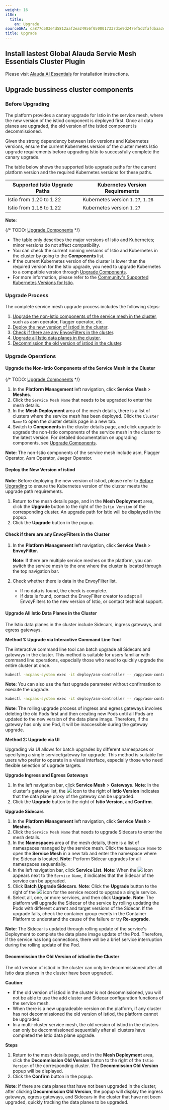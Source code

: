 ```yaml
---
weight: 16
i18n:
  title:
    en: Upgrade
sourceSHA: ca877d503e4d5812aaf2ea24956f0500017337d1e9d247ef5d2fafdbaa3cbd04
title: Upgrade
---
```

## Install lastest Global Alauda Servie Mesh Essentials Cluster Plugin 

Please visit [Alauda AI Essentials](./install/asm-essentials.mdx) for installation instructions.

## Upgrade bussiness cluster components
### <span id="ref">Before Upgrading</span>

The platform provides a canary upgrade for Istio in the service mesh, where the new version of the istiod component is deployed first. Once all data planes are upgraded, the old version of the istiod component is decommissioned.

Given the strong dependency between Istio versions and Kubernetes versions, ensure the current Kubernetes version of the cluster meets Istio upgrade requirements before upgrading Istio to successfully complete the canary upgrade.

The table below shows the supported Istio upgrade paths for the current platform version and the required Kubernetes versions for these paths.

| Supported Istio Upgrade Paths | Kubernetes Version Requirements |
| ----------------------------- | ------------------------------- |
| Istio from 1.20 to 1.22        | Kubernetes version `1.27`, `1.28` |
| Istio from 1.18 to 1.22        | Kubernetes version `1.27`                            |

**Note**:

{/* TODO: [Upgrade Components](@console-platform-docs/zh/platform-usermanual/clusterall/1cluster/11upgrade/) */}

- The table only describes the major versions of Istio and Kubernetes; minor versions do not affect compatibility.
- You can check the current running versions of Istio and Kubernetes in the cluster by going to the **Components** list.
- If the current Kubernetes version of the cluster is lower than the required version for the Istio upgrade, you need to upgrade Kubernetes to a compatible version through [Upgrade Components]().
- For more information, please refer to the [Community's Supported Kubernetes Versions for Istio](https://istio.io/latest/docs/releases/supported-releases/).

### Upgrade Process

The complete service mesh upgrade process includes the following steps:

1. [Upgrade the non-Istio components of the service mesh in the cluster](#component), such as asm operator, flagger operator, etc.
2. [Deploy the new version of istiod in the cluster](#newistiod).
3. [Check if there are any EnvoyFilters in the cluster](#envoyfilters).
4. [Upgrade all Istio data planes in the cluster](#data-planes).
5. [Decommission the old version of istiod in the cluster](#oldistiod).

### Upgrade Operations

#### <span id="component">Upgrade the Non-Istio Components of the Service Mesh in the Cluster</span>

{/* TODO: [Upgrade Components](@console-platform-docs/zh/platform-usermanual/clusterall/1cluster/11upgrade/) */}

1. In the **Platform Management** left navigation, click **Service Mesh** > **Meshes**.
2. Click the `Service Mesh Name` that needs to be upgraded to enter the mesh details.
3. In the **Mesh Deployment** area of the mesh details, there is a list of clusters where the service mesh has been deployed. Click the `Cluster Name` to open the cluster details page in a new tab.
4. Switch to **Components** in the cluster details page, and click upgrade to upgrade the non-Istio components of the service mesh in the cluster to the latest version. For detailed documentation on upgrading components, see [Upgrade Components]().

**Note**: The non-Istio components of the service mesh include asm, Flagger Operator, Asm Operator, Jaeger Operator.

#### <span id="newistiod">Deploy the New Version of istiod</span>

**Note**: Before deploying the new version of istiod, please refer to [Before Upgrading](#ref) to ensure the Kubernetes version of the cluster meets the upgrade path requirements.

1. Return to the mesh details page, and in the **Mesh Deployment** area, click the **Upgrade** button to the right of the `Istio Version` of the corresponding cluster. An upgrade path for Istio will be displayed in the popup.
2. Click the **Upgrade** button in the popup.

#### <span id="envoyfilters">Check if there are any EnvoyFilters in the Cluster</span>

1. In the **Platform Management** left navigation, click **Service Mesh** > **EnvoyFilter**.

    **Note**: If there are multiple service meshes on the platform, you can switch the service mesh to the one where the cluster is located through the top navigation bar.

2. Check whether there is data in the EnvoyFilter list.
    - If no data is found, the check is complete.
    - If data is found, contact the EnvoyFilter creator to adapt all EnvoyFilters to the new version of Istio, or contact technical support.

#### <span id="data-planes">Upgrade All Istio Data Planes in the Cluster</span>

The Istio data planes in the cluster include Sidecars, ingress gateways, and egress gateways.

**Method 1: Upgrade via Interactive Command Line Tool**

The interactive command line tool can batch upgrade all Sidecars and gateways in the cluster. This method is suitable for users familiar with command line operations, especially those who need to quickly upgrade the entire cluster at once.

```bash
kubectl -ncpaas-system exec -it deploy/asm-controller -- /app/asm-controller bfg rollout
```

**Note**: You can also use the fast upgrade parameter without confirmation to execute the upgrade.

```bash
kubectl -ncpaas-system exec -it deploy/asm-controller -- /app/asm-controller bfg rollout --no-prompt
```

**Note**: The rolling upgrade process of ingress and egress gateways involves deleting the old Pods first and then creating new Pods until all Pods are updated to the new version of the data plane image. Therefore, if the gateway has only one Pod, it will be inaccessible during the gateway upgrade.

**Method 2: Upgrade via UI**

Upgrading via UI allows for batch upgrades by different namespaces or specifying a single service/gateway for upgrade. This method is suitable for users who prefer to operate in a visual interface, especially those who need flexible selection of upgrade targets.

**Upgrade Ingress and Egress Gateways**

1. In the left navigation bar, click **Service Mesh** > **Gateways**.
    **Note**: In the cluster's gateway list, the ![](/zh/img/00feature.png) icon to the right of **Istio Version** indicates that the data plane proxy of the gateway can be upgraded.
2. Click the **Upgrade** button to the right of **Istio Version**, and **Confirm**.

**Upgrade Sidecars**

1. In the **Platform Management** left navigation, click **Service Mesh** > **Meshes**.
2. Click the `Service Mesh Name` that needs to upgrade Sidecars to enter the mesh details.
3. In the **Namespaces** area of the mesh details, there is a list of namespaces managed by the service mesh. Click the `Namespace Name` to open the **Service Mesh** in a new tab and enter the namespace where the Sidecar is located.
    **Note**: Perform Sidecar upgrades for all namespaces sequentially.
4. In the left navigation bar, click **Service List**.
    **Note**: When the ![](/zh/img/00feature.png) icon appears next to the `Service Name`, it indicates that the Sidecar of the service can be upgraded.
5. Click **Batch Upgrade Sidecars**.
    **Note**: Click the **Upgrade** button to the right of the ![](/zh/img/00feature.png) icon for the service record to upgrade a single service.
6. Select all, one, or more services, and then click **Upgrade**.
    **Note**: The platform will upgrade the Sidecar of the service by rolling updating the Pods with different current and target versions of the Sidecar. If the upgrade fails, check the container group events in the Container Platform to understand the cause of the failure or try **Re-upgrade**.

**Note**: The Sidecar is updated through rolling update of the service's Deployment to complete the data plane image update of the Pod. Therefore, if the service has long connections, there will be a brief service interruption during the rolling update of the Pod.

#### <span id="oldistiod">Decommission the Old Version of istiod in the Cluster</span>

The old version of istiod in the cluster can only be decommissioned after all Istio data planes in the cluster have been upgraded.

**Caution**:

- If the old version of istiod in the cluster is not decommissioned, you will not be able to use the add cluster and Sidecar configuration functions of the service mesh.
- When there is a new upgradeable version on the platform, if any cluster has not decommissioned the old version of istiod, the platform cannot be upgraded.
- In a multi-cluster service mesh, the old version of istiod in the clusters can only be decommissioned sequentially after all clusters have completed the Istio data plane upgrade.

**Steps**

1. Return to the mesh details page, and in the **Mesh Deployment** area, click the **Decommission Old Version** button to the right of the `Istio Version` of the corresponding cluster. The **Decommission Old Version** popup will be displayed.
2. Click the **Confirm** button in the popup.

**Note**: If there are data planes that have not been upgraded in the cluster, after clicking **Decommission Old Version**, the popup will display the ingress gateways, egress gateways, and Sidecars in the cluster that have not been upgraded, quickly tracking the data planes to be upgraded.

